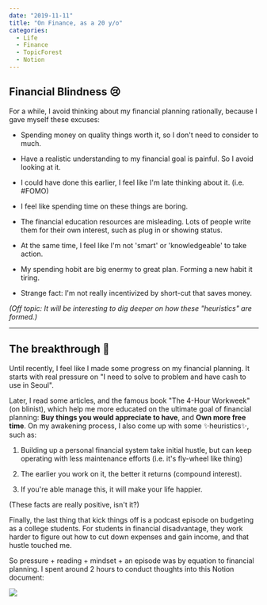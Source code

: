 ```yaml
---
date: "2019-11-11"
title: "On Finance, as a 20 y/o"
categories:
  - Life
  - Finance
  - TopicForest 
  - Notion 
---
```



## Financial Blindness 😢

For a while, I avoid thinking about my financial planning rationally, because I gave myself these excuses: 

-   Spending money on quality things worth it, so I don't need to consider to much. 

-   Have a realistic understanding to my financial goal is painful. So I avoid looking at it. 
    
-   I could have done this earlier, I feel like I'm late thinking about it. (i.e. #FOMO)

-   I feel like spending time on these things are boring. 

-   The financial education resources are misleading. Lots of people write them for their own interest, such as plug in or showing status.  

-   At the same time, I feel like I'm not 'smart' or 'knowledgeable' to take action. 

-   My spending hobit are big enermy to great plan. Forming a new habit it tiring. 

-   Strange fact: I'm not really incentivized by short-cut that saves money.  
 
_(Off topic: It will be interesting to dig deeper on how these "heuristics" are formed.)_

---

## The breakthrough 💎

Until recently, I feel like I made some progress on my financial planning. It starts with real pressure on "I need to solve to problem and have cash to use in Seoul". 

Later, I read some articles, and the famous book "The 4-Hour Workweek" (on blinist), which help me more educated on the ultimate goal of financial planning: **Buy things you would appreciate to have**, and **Own more free time**. On my awakening process, I also come up with some ✨heuristics✨, such as:


1. Building up a personal financial system take initial hustle, but can keep operating with less maintenance efforts (i.e. it's fly-wheel like thing)

2. The earlier you work on it, the better it returns (compound interest). 

3. If you're able manage this, it will make your life happier. 


(These facts are really positive, isn't it?)

Finally, the last thing that kick things off is a podcast episode on budgeting as a college students. For students in financial disadvantage, they work harder to figure out how to cut down expenses and gain income, and that hustle touched me. 

So pressure + reading + mindset + an episode was by equation to financial planning. I spent around 2 hours to conduct thoughts into this Notion document:

![](./finance-notion.png)
